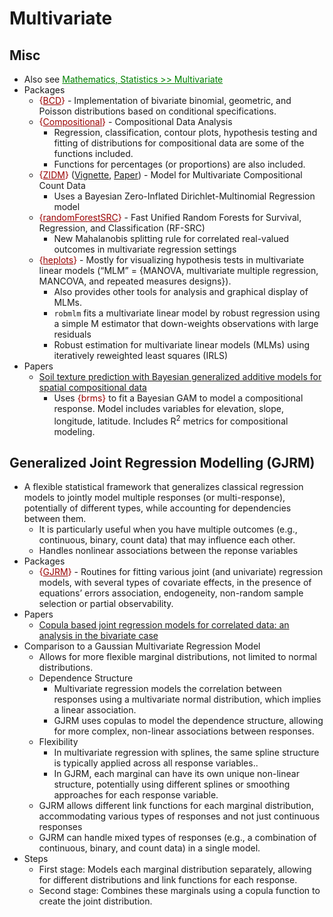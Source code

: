 # Multivariate {#sec-reg-multivar .unnumbered}

## Misc {#sec-reg-multivar-misc .unnumbered}

-   Also see [Mathematics, Statistics \>\> Multivariate](mathematics-statistics.qmd#sec-math-statc-desc-multiv){style="color: green"}
-   Packages
    -   [{]{style="color: #990000"}[BCD](https://cran.r-project.org/web/packages/BCD/index.html){style="color: #990000"}[}]{style="color: #990000"} - Implementation of bivariate binomial, geometric, and Poisson distributions based on conditional specifications.
    -   [{]{style="color: #990000"}[Compositional](https://cran.r-project.org/web/packages/Compositional/index.html){style="color: #990000"}[}]{style="color: #990000"} - Compositional Data Analysis
        -   Regression, classification, contour plots, hypothesis testing and fitting of distributions for compositional data are some of the functions included.
        -   Functions for percentages (or proportions) are also included.
    -   [{]{style="color: #990000"}[ZIDM](https://github.com/mkoslovsky/ZIDM){style="color: #990000"}[}]{style="color: #990000"} ([Vignette](https://github.com/mkoslovsky/ZIDM/blob/main/vignettes/ZIDM-vignette.pdf), [Paper](https://arxiv.org/abs/2302.12283)) - Model for Multivariate Compositional Count Data
        -   Uses a Bayesian Zero-Inflated Dirichlet-Multinomial Regression model
    -   [{]{style="color: #990000"}[randomForestSRC](https://www.randomforestsrc.org/){style="color: #990000"}[}]{style="color: #990000"} - Fast Unified Random Forests for Survival, Regression, and Classification (RF-SRC)
        -   New Mahalanobis splitting rule for correlated real-valued outcomes in multivariate regression settings
    -   [{]{style="color: #990000"}[heplots](https://friendly.github.io/heplots/){style="color: #990000"}[}]{style="color: #990000"} - Mostly for visualizing hypothesis tests in multivariate linear models (“MLM” = {MANOVA, multivariate multiple regression, MANCOVA, and repeated measures designs}).
        -   Also provides other tools for analysis and graphical display of MLMs.
        -   `robmlm` fits a multivariate linear model by robust regression using a simple M estimator that down-weights observations with large residuals
        -   Robust estimation for multivariate linear models (MLMs) using iteratively reweighted least squares (IRLS)
-   Papers
    -   [Soil texture prediction with Bayesian generalized additive models for spatial compositional data](https://arxiv.org/abs/2508.07708)
        -   Uses [{brms}]{style="color: #990000"} to fit a Bayesian GAM to model a compositional response. Model includes variables for elevation, slope, longitude, latitude. Includes R^2^ metrics for compositional modeling.

## Generalized Joint Regression Modelling (GJRM) {#sec-reg-multivar-gjrm .unnumbered}

-   A flexible statistical framework that generalizes classical regression models to jointly model multiple responses (or multi-response), potentially of different types, while accounting for dependencies between them.
    -   It is particularly useful when you have multiple outcomes (e.g., continuous, binary, count data) that may influence each other.
    -   Handles nonlinear associations between the reponse variables
-   Packages
    -   [{]{style="color: #990000"}[GJRM](https://cran.r-project.org/web/packages/GJRM/index.html){style="color: #990000"}[}]{style="color: #990000"} - Routines for fitting various joint (and univariate) regression models, with several types of covariate effects, in the presence of equations' errors association, endogeneity, non-random sample selection or partial observability.
-   Papers
    -   [Copula based joint regression models for correlated data: an analysis in the bivariate case](https://arxiv.org/abs/2410.11892)
-   Comparison to a Gaussian Multivariate Regression Model
    -   Allows for more flexible marginal distributions, not limited to normal distributions.
    -   Dependence Structure
        -   Multivariate regression models the correlation between responses using a multivariate normal distribution, which implies a linear association.
        -   GJRM uses copulas to model the dependence structure, allowing for more complex, non-linear associations between responses.
    -   Flexibility
        -   In multivariate regression with splines, the same spline structure is typically applied across all response variables..
        -   In GJRM, each marginal can have its own unique non-linear structure, potentially using different splines or smoothing approaches for each response variable.
    -   GJRM allows different link functions for each marginal distribution, accommodating various types of responses and not just continuous responses
    -   GJRM can handle mixed types of responses (e.g., a combination of continuous, binary, and count data) in a single model.
-   Steps
    -   First stage: Models each marginal distribution separately, allowing for different distributions and link functions for each response.
    -   Second stage: Combines these marginals using a copula function to create the joint distribution.
